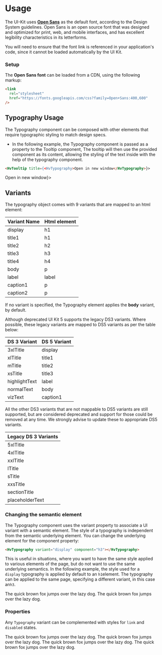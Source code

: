 
<Meta title="Foundation/Typography/Usage" />

# Usage

The UI-Kit uses **[Open Sans](https://fonts.google.com/specimen/Open+Sans)** as the default font, according to the Design System guidelines. Open Sans is an open source font that was designed and optimized for print, web, and mobile interfaces, and has excellent legibility characteristics in its letterforms.

You will need to ensure that the font link is referenced in your application's code, since it cannot be loaded automatically by the UI Kit.

### Setup

The **Open Sans font** can be loaded from a CDN, using the following markup:

```html
<link
  rel="stylesheet"
  href="https://fonts.googleapis.com/css?family=Open+Sans:400,600"
/>
```

## Typography Usage

The Typography component can be composed with other elements that require typographic styling to match design specs.

- In the following example, the Typography component is passed as a property to the Tooltip component,
  The tooltip will then use the provided component as its content, allowing the styling of the text inside with the help of the typography component.

```html
<HvTooltip title={<HvTypography>Open in new window</HvTypography>}>
```

<Preview>
  <Story name="Usage">
    <HvTooltip title={<HvTypography>Open in new window</HvTypography>}>
      <HvButton icon variant="secondaryGhost" aria-label="Popup">
        <a href="#">
          <PopUp />
        </a>
      </HvButton>
    </HvTooltip>
  </Story>
</Preview>

## Variants

The typography object comes with 9 variants that are mapped to an html element:

| Variant Name | Html element |
| ------------ | ------------ |
| display      | h1           |
| title1       | h1           |
| title2       | h2           |
| title3       | h3           |
| title4       | h4           |
| body         | p            |
| label        | label        |
| caption1     | p            |
| caption2     | p            |

If no variant is specified, the Typography element applies the **body** variant, by default.

Although deprecated UI Kit 5 supports the legacy DS3 variants. Where possible, these legacy variants are mapped to DS5 variants as per the table below:

| DS 3 Variant  | DS 5 Variant |
| ------------- | ------------ |
| 3xlTitle      | display      |
| xlTitle       | title1       |
| mTitle        | title2       |
| xsTitle       | title3       |
| highlightText | label        |
| normalText    | body         |
| vizText       | caption1     |

All the other DS3 variants that are not mappable to DS5 variants are still supported, but are considered deprecated and support for those could be removed at any time.
We strongly advise to update these to appropriate DS5 variants.

| Legacy DS 3 Variants |
| -------------------- |
| 5xlTitle             |
| 4xlTitle             |
| xxlTitle             |
| lTitle               |
| sTitle               |
| xxsTitle             |
| sectionTitle         |
| placeholderText      |

### Changing the semantic element

The Typography component uses the variant property to associate a UI variant with a semantic element. The style of a typography is independent from the semantic underlying element.
You can change the underlying element for the component property:

```html
<HvTypography variant="display" component="h3"></HvTypography>
```

This is useful in situations, where you want to have the same style applied to various elements of the page, but do not want to use the same underlying semantics. In the following example, the style used for a ` display` typography is applied by default to an `h1`element. The typography can be applied to the same page, specifying a different variant, in this case an`h3`.

<Preview>
  <Story name="Semantic">
    <HvTypography variant="display">
      The quick brown fox jumps over the lazy dog.
    </HvTypography>
    <HvTypography variant="display" component="h3">
      The quick brown fox jumps over the lazy dog.
    </HvTypography>
  </Story>
</Preview>

### Properties

Any `Typography` variant can be complemented with styles for `link` and `disabled` states.

<Preview>
  <Story name="Properties">
    <HvTypography variant="display" link>
      The quick brown fox jumps over the lazy dog.
    </HvTypography>
    <HvTypography variant="body" link>
      The quick brown fox jumps over the lazy dog.
    </HvTypography>
    <HvTypography variant="display" disabled>
      The quick brown fox jumps over the lazy dog.
    </HvTypography>
    <HvTypography variant="body" disabled>
      The quick brown fox jumps over the lazy dog.
    </HvTypography>
  </Story>
</Preview>
